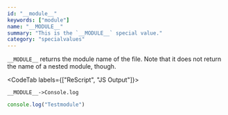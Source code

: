 ```yaml
---
id: "__module__"
keywords: ["module"]
name: "__MODULE__"
summary: "This is the `__MODULE__` special value."
category: "specialvalues"
---
```


`__MODULE__` returns the module name of the file. Note that it does not return the name of a nested module, though.

<CodeTab labels={["ReScript", "JS Output"]}>

```res example
__MODULE__->Console.log
```

```js
console.log("Testmodule")
```

</CodeTab>
